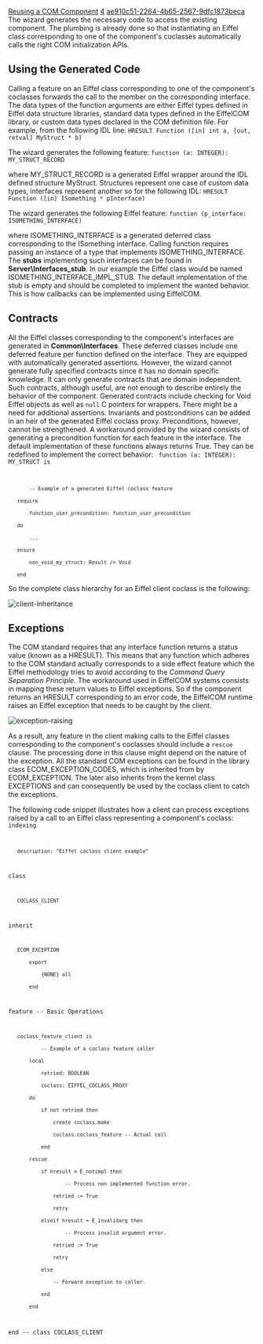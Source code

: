[[Property:title|Reusing a COM Component]]
[[Property:weight|4]]
[[Property:uuid|ae910c51-2264-4b65-2567-9dfc1873beca]]
The wizard generates the necessary code to access the existing component. The plumbing is already done so that instantiating an Eiffel class corresponding to one of the component's coclasses automatically calls the right COM initialization APIs. 

==Using the Generated Code==

Calling a feature on an Eiffel class corresponding to one of the component's coclasses forwards the call to the member on the corresponding interface. The data types of the function arguments are either Eiffel types defined in Eiffel data structure libraries, standard data types defined in the EiffelCOM library, or custom data types declared in the COM definition file. For example, from the following IDL line: 
<code>
HRESULT Function ([in] int a, [out, retval] MyStruct * b)</code>

The wizard generates the following feature: 
<code>
function (a: INTEGER): MY_STRUCT_RECORD</code>

where <eiffel>MY_STRUCT_RECORD</eiffel> is a generated Eiffel wrapper around the IDL defined structure <eiffel>MyStruct</eiffel>. Structures represent one case of custom data types, interfaces represent another so for the following IDL: 
<code>
HRESULT Function ([in] ISomething * pInterface)</code>

The wizard generates the following Eiffel feature: 
<code>
function (p_interface: ISOMETHING_INTERFACE)</code>

where <eiffel>ISOMETHING_INTERFACE</eiffel> is a generated deferred class corresponding to the <eiffel>ISomething</eiffel> interface. Calling <eiffel>function</eiffel> requires passing an instance of a type that implements <eiffel>ISOMETHING_INTERFACE</eiffel>. The '''stubs''' implementing such interfaces can be found in '''Server\Interfaces_stub'''. In our example the Eiffel class would be named <eiffel>ISOMETHING_INTERFACE_IMPL_STUB</eiffel>. The default implementation of the stub is empty and should be completed to implement the wanted behavior. This is how callbacks can be implemented using EiffelCOM. 

==Contracts==

All the Eiffel classes corresponding to the component's interfaces are generated in '''Common\Interfaces'''. These deferred classes include one deferred feature per function defined on the interface. They are equipped with automatically generated assertions. However, the wizard cannot generate fully specified contracts since it has no domain specific knowledge. It can only generate contracts that are domain independent. Such contracts, although useful, are not enough to describe entirely the behavior of the component. Generated contracts include checking for <eiffel>Void</eiffel> Eiffel objects as well as <code>null</code> C pointers for wrappers. There might be a need for additional assertions. Invariants and postconditions can be added in an heir of the generated Eiffel coclass proxy. Preconditions, however, cannot be strengthened. A workaround provided by the wizard consists of generating a precondition function for each feature in the interface. The default implementation of these functions always returns <eiffel>True</eiffel>. They can be redefined to implement the correct behavior: 
<code>
function (a: INTEGER): MY_STRUCT is
		-- Example of a generated Eiffel coclass feature
	require
		function_user_precondition: function_user_precondition
	do
		...
	ensure
		non_void_my_struct: Result /= Void
	end</code>

So the complete class hierarchy for an Eiffel client coclass is the following: 
 [[Image:client-inheritance]]  
==Exceptions==

The COM standard requires that any interface function returns a status value (known as a <eiffel>HRESULT</eiffel>). This means that any function which adheres to the COM standard actually corresponds to a side effect feature which the Eiffel methodology tries to avoid according to the ''Command Query Separation Principle''. The workaround used in EiffelCOM systems consists in mapping these return values to Eiffel exceptions. So if the component returns an <eiffel>HRESULT</eiffel> corresponding to an error code, the EiffelCOM runtime raises an Eiffel exception that needs to be caught by the client. 
 [[Image:exception-raising]]  
As a result, any feature in the client making calls to the Eiffel classes corresponding to the component's coclasses should include a <code>rescue</code> clause. The processing done in this clause might depend on the nature of the exception. All the standard COM exceptions can be found in the library class <eiffel>ECOM_EXCEPTION_CODES</eiffel>, which is inherited from by <eiffel>ECOM_EXCEPTION</eiffel>. The later also inherits from the kernel class <eiffel>EXCEPTIONS</eiffel> and can consequently be used by the coclass client to catch the exceptions. 

The following code snippet illustrates how a client can process exceptions raised by a call to an Eiffel class representing a component's coclass: 
<code>
indexing
	description: "Eiffel coclass client example"

class
	COCLASS_CLIENT

inherit
	ECOM_EXCEPTION
		export
			{NONE} all
		end

feature -- Basic Operations

	coclass_feature_client is
			-- Example of a coclass feature caller
		local
			retried: BOOLEAN
			coclass: EIFFEL_COCLASS_PROXY
		do
			if not retried then
				create coclass.make
				coclass.coclass_feature -- Actual call
			end
		rescue
			if hresult = E_notimpl then
					-- Process non implemented function error.
				retried := True
				retry
			elseif hresult = E_invalidarg then
					-- Process invalid argument error.
				retried := True
				retry
			else
				-- Forward exception to caller.
			end
		end

end -- class COCLASS_CLIENT</code>

{{seealso| '''See Also''': [[How the EiffelCOM Wizard works|How the EiffelCOM Wizard Works]] , [[Generated Files|Generated Files]] , [[Class Hierarchy|Class Hierarchy]] , [[Eiffel Project Processing|Adding a COM Interface to an Eiffel Project]] , [[Building a COM Component|Reusing a COM Component]] , [[Wizards: Command Line Options|Command Line Options]]  }}




